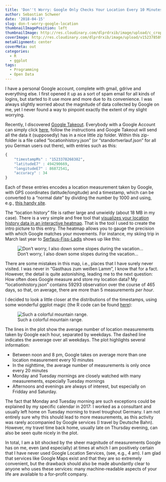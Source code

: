 ```yaml
---
title: 'Don''t Worry: Google Only Checks Your Location Every 10 Minutes'
author: Sebastian Schweer
date: '2018-04-15'
slug: don-t-worry-google-location
thumbnailImagePosition: left
thumbnailImage: http://res.cloudinary.com/dlprdrxib/image/upload/c_crop,h_228,w_382,x_207,y_0/v1523790118/google_heatmap_europe_a5rcgh.png
coverImage: http://res.cloudinary.com/dlprdrxib/image/upload/v1523785895/google_heatmap_europe_a5rcgh.png
metaAlignment: center
coverMeta: out
categories:
  - R
  - ggplot
tags:
  - Programming
  - Open Data
---
```

I have a personal Google account, complete with gmail, gdrive and everything else. I first opened it up as a sort of spam email for all kinds of logins, but started to it use more and more due to its convenience. I was always slightly worried about the magnitude of data collected by Google on me, yet I never found a way to pinpoint exactly the extent of my slight worrying.

Recently, I discovered [Google Takeout](https://en.wikipedia.org/wiki/Google_Takeout). Everybody with a Google Account can simply click [here](https://takeout.google.com/settings/takeout), follow the instructions and Google Takeout will send all the data it (supposedly) has in a nice little zip folder. Within this zip-folder is a file called "locationhistory.json" (or "standortverlauf.json" for all you German users out there), with entries such as this:

```r
{
    "timestampMs" : "1523378268382",
    "latitudeE7" : 494290669,
    "longitudeE7" : 86872541,
    "accuracy" : 34
}
```
Each of these entries encodes a location measurement taken by Google, with GPS coordinates (latitude/longitude) and a timestamp, which can be converted to a "normal date" by dividing the number by 1000 and using, e.g., [this handy site](https://currentmillis.com/).

The "location history" file is rather large and unwieldy (about 18 MB in my case). There is a very simple and free tool that [visualizes your location history data in an interactive heatmap](https://locationhistoryvisualizer.com/heatmap/). That is the tool I used to create the intro picture to this entry. The heatmap allows you to gauge the precision with which Google matches your movements. For instance, my skiing trip in March last year to [Serfaus-Fiss-Ladis](https://www.serfaus-fiss-ladis.at/de) shows up like this:

![Don't worry, I also down some slopes during the vacation...](http://res.cloudinary.com/dlprdrxib/image/upload/v1523785896/google_heatmap_fiss_hcnim9.png)

There are some mistakes in this map, i.e., places that I have surely never visited. I was never in "Gasthaus zum weißen Lamm", I know that for a fact. However, the detail is quite astonishing, leading me to the next question: How often does Google measure and store my location data? My "locationhistory.json" contains 59293 observation over the course of 465 days, so that, on average, there are more than 5 measurements *per hour*. 

I decided to look a little closer at the distributions of the timestamps, using some wonderful ggplot magic (the R code can be found [here](https://github.com/sebastianschweer/blog_dev/blob/master/content/UTILS/google_location.R)):


![Such a colorful mountain range.](http://res.cloudinary.com/dlprdrxib/image/upload/v1523785917/Hourly_overview_google_location_data_th9l6z.png)

The lines in the plot show the average number of location measurements taken by Google each hour, separated by weekdays. The dashed line indicates the aveerage over all weekdays. The plot highlights several information:

- Between noon and 8 pm, Google takes on average more than one location measurement every 10 minutes
- In the nighttime, the average number of measurements is only once every 20 minutes
- Monday and Tuesday mornings are closely watched with many measurements, especially Tuesday mornings
- Afternoons and evenings are always of interest, but especially on Fridday and Saturday.

The fact that Monday and Tuesday morning are such exceptions could be explained by my specific calendar in 2017: I worked as a consultant and usually left home on Tuesday morning to travel troughout Germany. I am not entirely sure why this should lead to more measurements, as this activity was rarely accompanied by Google services (I travel by Deutsche Bahn). However, my travel time back home, usually late on Thursday evening, can also be seen quite nicely in the plot. 

In total, I am a bit shocked by the sheer magnitude of measurements Google has on me, even (and especially) at times at which I am positively certain that I have never used Google Location Services, (see, e.g., 4 am). I am glad that services like Google Maps exist and that they are so extremely convenient, but the drawback should also be made abundantly clear to anyone who uses these services: many machine-readable aspects of your life are available to a for-profit company.
